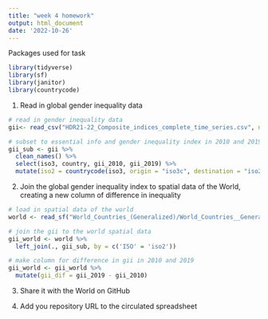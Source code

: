 ```yaml
---
title: "week 4 homework"
output: html_document
date: '2022-10-26'
---
```


Packages used for task

```r
library(tidyverse)
library(sf)
library(janitor)
library(countrycode)
```
1. Read in global gender inequality data 

```r
# read in gender inequality data
gii<- read_csv("HDR21-22_Composite_indices_complete_time_series.csv", na = " ")

# subset to essential info and gender inequality index in 2010 and 2019
gii_sub <- gii %>%
  clean_names() %>%
  select(iso3, country, gii_2010, gii_2019) %>%
  mutate(iso2 = countrycode(iso3, origin = "iso3c", destination = "iso2c"))
```

2. Join the global gender inequality index to spatial data of the World, creating a new column of difference in inequality

```r
# load in spatial data of the world
world <- read_sf("World_Countries_(Generalized)/World_Countries__Generalized_.shp")

# join the gii to the world spatial data
gii_world <- world %>%
  left_join(., gii_sub, by = c('ISO' = 'iso2'))

# make column for difference in gii in 2010 and 2019
gii_world <- gii_world %>%
  mutate(gii_dif = gii_2019 - gii_2010)
```

3. Share it with the World on GitHub

4. Add you repository URL to the circulated spreadsheet
